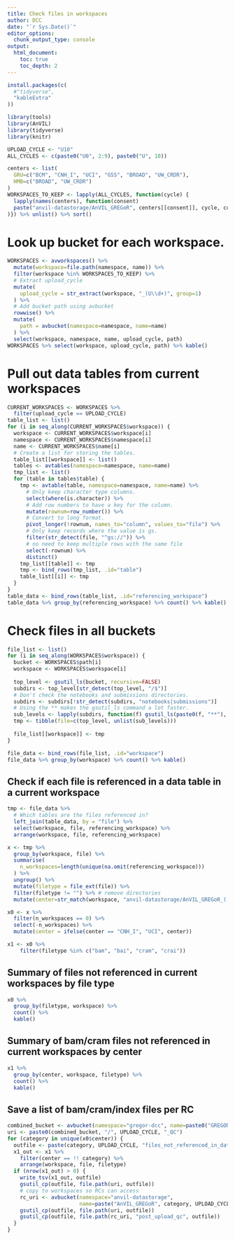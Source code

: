 ```yaml
---
title: Check files in workspaces
author: DCC
date: "`r Sys.Date()`"
editor_options: 
  chunk_output_type: console
output:
  html_document:
    toc: true
    toc_depth: 2
---
```


```r
install.packages(c(
  #"tidyverse",
  "kableExtra"
))
```

```r
library(tools)
library(AnVIL)
library(tidyverse)
library(knitr)
```


```r
UPLOAD_CYCLE <- "U10"
ALL_CYCLES <- c(paste0("U0", 2:9), paste0("U", 10))

centers <- list(
  GRU=c("BCM", "CNH_I", "UCI", "GSS", "BROAD", "UW_CRDR"),
  HMB=c("BROAD", "UW_CRDR")
)
WORKSPACES_TO_KEEP <- lapply(ALL_CYCLES, function(cycle) {
  lapply(names(centers), function(consent) 
  paste("anvil-datastorage/AnVIL_GREGoR", centers[[consent]], cycle, consent, sep="_")
)}) %>% unlist() %>% sort()
```

# Look up bucket for each workspace.

```r
WORKSPACES <- avworkspaces() %>%
  mutate(workspace=file.path(namespace, name)) %>%
  filter(workspace %in% WORKSPACES_TO_KEEP) %>%
  # Extract upload_cycle
  mutate(
    upload_cycle = str_extract(workspace, "_(U\\d+)", group=1)
  ) %>%
  # Add bucket path using avbucket
  rowwise() %>%
  mutate(
    path = avbucket(namespace=namespace, name=name)
  ) %>%
  select(workspace, namespace, name, upload_cycle, path)
WORKSPACES %>% select(workspace, upload_cycle, path) %>% kable()
```

# Pull out data tables from current workspaces

```r
CURRENT_WORKSPACES <- WORKSPACES %>%
  filter(upload_cycle == UPLOAD_CYCLE)
table_list <- list()
for (i in seq_along(CURRENT_WORKSPACES$workspace)) {
  workspace <- CURRENT_WORKSPACES$workspace[i]
  namespace <- CURRENT_WORKSPACES$namespace[i]
  name <- CURRENT_WORKSPACES$name[i]
  # Create a list for storing the tables.
  table_list[[workspace]] <- list()
  tables <- avtables(namespace=namespace, name=name)
  tmp_list <- list()
  for (table in tables$table) {
    tmp <- avtable(table, namespace=namespace, name=name) %>%
      # Only keep character type columns.
      select(where(is.character)) %>%
      # Add row numbers to have a key for the column.
      mutate(rownum=row_number()) %>%
      # Convert to long format.
      pivot_longer(!rownum, names_to="column", values_to="file") %>%
      # Only keep records where the value is gs.
      filter(str_detect(file, "^gs://")) %>%
      # no need to keep multiple rows with the same file
      select(-rownum) %>%
      distinct()
    tmp_list[[table]] <- tmp
    tmp <- bind_rows(tmp_list, .id="table")
    table_list[[i]] <- tmp
  }
}
table_data <- bind_rows(table_list, .id="referencing_workspace")
table_data %>% group_by(referencing_workspace) %>% count() %>% kable()
```

# Check files in all buckets

```r
file_list <- list()
for (i in seq_along(WORKSPACES$workspace)) {
  bucket <- WORKSPACES$path[i]
  workspace <- WORKSPACES$workspace[i]
  
  top_level <- gsutil_ls(bucket, recursive=FALSE)
  subdirs <- top_level[str_detect(top_level, "/$")]
  # Don't check the notebooks and submissions directories.
  subdirs <- subdirs[!str_detect(subdirs, "notebooks|submissions")]
  # Using the ** makes the gsutil_ls command a lot faster.
  sub_levels <- lapply(subdirs, function(f) gsutil_ls(paste0(f, "**"), recursive=TRUE))
  tmp <- tibble(file=c(top_level, unlist(sub_levels)))
  
  file_list[[workspace]] <- tmp
}

file_data <- bind_rows(file_list, .id="workspace")
file_data %>% group_by(workspace) %>% count() %>% kable()
```

## Check if each file is referenced in a data table in a current workspace

```r
tmp <- file_data %>%
  # Which tables are the files referenced in?
  left_join(table_data, by = "file") %>%
  select(workspace, file, referencing_workspace) %>%
  arrange(workspace, file, referencing_workspace)
```

```r
x <- tmp %>% 
  group_by(workspace, file) %>%
  summarise(
    n_workspaces=length(unique(na.omit(referencing_workspace)))
  ) %>%
  ungroup() %>%
  mutate(filetype = file_ext(file)) %>%
  filter(filetype != "") %>% # remove directories
  mutate(center=str_match(workspace, "anvil-datastorage/AnVIL_GREGoR_([A-Z_]+?)_U")[,2])

x0 <- x %>%
  filter(n_workspaces == 0) %>%
  select(-n_workspaces) %>%
  mutate(center = ifelse(center == "CNH_I", "UCI", center))

x1 <- x0 %>%
    filter(filetype %in% c("bam", "bai", "cram", "crai"))
```

## Summary of files not referenced in current workspaces by file type

```r
x0 %>%
  group_by(filetype, workspace) %>%
  count() %>%
  kable()
```

## Summary of bam/cram files not referenced in current workspaces by center

```r
x1 %>%
  group_by(center, workspace, filetype) %>%
  count() %>%
  kable()
```


## Save a list of bam/cram/index files per RC

```r
combined_bucket <- avbucket(namespace="gregor-dcc", name=paste0("GREGOR_COMBINED_CONSORTIUM_", UPLOAD_CYCLE))
uri <- paste0(combined_bucket, "/", UPLOAD_CYCLE, "_QC")
for (category in unique(x0$center)) {
  outfile <- paste(category, UPLOAD_CYCLE, "files_not_referenced_in_data_tables.tsv", sep="_")
  x1_out <- x1 %>%
    filter(center == !! category) %>%
    arrange(workspace, file, filetype)
  if (nrow(x1_out) > 0) {
    write_tsv(x1_out, outfile)
    gsutil_cp(outfile, file.path(uri, outfile))
    # copy to workspaces so RCs can access
    rc_uri <- avbucket(namespace="anvil-datastorage", 
                       name=paste("AnVIL_GREGoR", category, UPLOAD_CYCLE, "GRU", sep="_"))
    gsutil_cp(outfile, file.path(uri, outfile))
    gsutil_cp(outfile, file.path(rc_uri, "post_upload_qc", outfile))
  }
}
```



